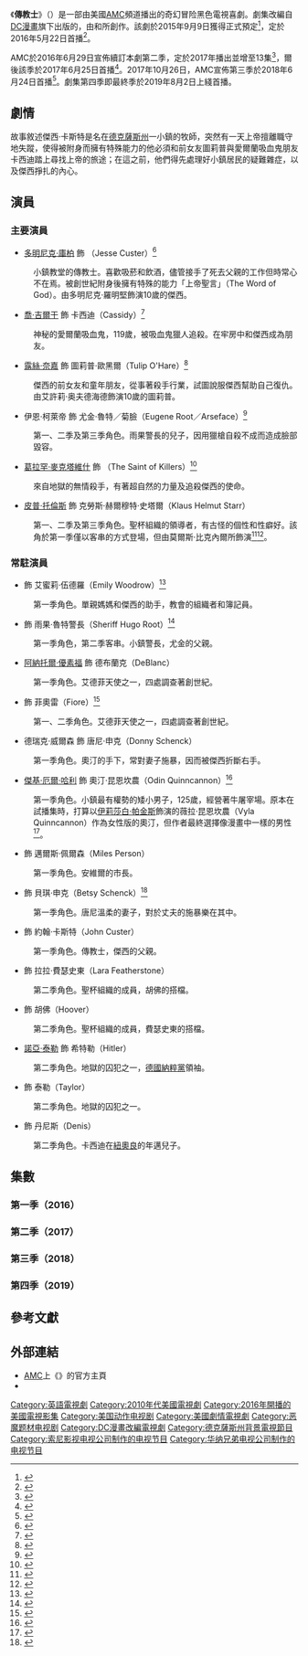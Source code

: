 {{noteTA
|G1=美国漫画
|G2=Show
}}
{{Infobox television
| bgcolour       = #151515
| colour text    = #ffffff
| show_name      = 傳教士
| original_name  = {{lang|en|''Preacher''}}
| image          = Preacher logo.PNG
| image_size     = 
| caption        = 
| alt            =
| genre          = {{hlist|[[劇情片|劇情]]|[[奇幻電影|奇幻]]|[[冒险片|冒险]]|[[黑色喜劇|黑色喜劇]]<!--|[[動作片|動作]]-->}}
| based_on       = {{Based on |{{link-en|傳教士 (DC漫畫)|Preacher (comics)|傳教士}}|{{link-en|蓋斯·恩尼斯|Garth Ennis}} {{link-en|史提夫·狄龍|Steve Dillon}} }}
| developer      = {{Plainlist|
* [[塞斯·羅根|塞斯·羅根]]   [[伊凡·戈博|伊凡·戈博]]
* {{link-en|山姆·卡特林|Sam Catlin}}
}}
| composer       = {{link-en|戴夫·波特 (作曲家)|Dave Porter (composer)|戴夫·波特}}
| starring       = {{Plainlist|
* [[多明尼克·庫柏|多明尼克·庫柏]] [[喬·吉爾干|喬·吉爾干]]
* [[露絲·奈嘉|露絲·奈嘉]]   伊恩·柯萊帝
* [[葛拉罕·麥克塔維什|葛拉罕·麥克塔維什]]
}}
| country        = {{flagu|美國}}
| language       = 英語
| num_seasons    = 4
| num_episodes   = 43
| list_episodes  = #集數
| executive_producer = {{Plainlist|
* 山姆·卡特林  塞斯·羅根
* 伊凡·戈博   詹姆士·威佛
* [[尼爾·H·摩里茲|尼爾·H·摩里茲]] 薇薇安·坎農
* 厄里·馬默   肯·萊文
* 傑森·內特
}}
| producer       =
| location       = {{plainlist|
* {{flag|New Mexico}}[[阿尔伯克基|阿尔伯克基]]
* {{flag|Louisiana}}[[新奥尔良|新奥尔良]]
}}
| cinematography= {{Plainlist|
* {{link-en|比爾·波普|Bill Pope}}   {{link-en|約翰·葛里洛|John Grillo}}
}}
| opentheme      = 
| camera         = [[單鏡頭模式|單鏡頭]]
| runtime        = 42–65分鐘
| channel        = [[AMC_(電視頻道)|AMC]]
| picture_format = 
| audio_format   = 
| company        = {{plainlist|
* [[索尼影視電視|索尼影視電視]] {{link-en|AMC工作室|AMC Studios}}
* {{link-en|灰點影視|Point Grey Pictures}}   [[Original_Film|Original Film]]
}}
| distributor    = 索尼影視電視
| first_aired    = {{start date|2016|5|22}}
| last_aired     = {{end date|2019|9|29}}
| related        = {{link-en|閑話牧師|Talking Preacher}}
| website        = https://www.amc.com/shows/preacher AMC
| production_website = 
}}
《'''傳教士'''》（{{lang-en|''Preacher''}}）是一部由美國[[AMC_(電視頻道)|AMC]]頻道播出的奇幻冒险黑色電視喜劇。劇集改編自[[DC漫畫|DC漫畫]]旗下{{link-en|Vertigo (漫畫)|Vertigo (DC Comics)|Vertigo}}出版的{{link-en|傳教士 (DC漫畫)|Preacher (comics)|同名漫畫}}，由{{link-en|蓋斯·恩尼斯|Garth Ennis}}和{{link-en|史提夫·狄龍|Steve Dillon}}所創作。該劇於2015年9月9日獲得正式預定<ref name="airdate">{{cite press |url=https://www.amcnetworks.com/press-releases/amc-orders-preacher-to-series/ |title=AMC ORDERS "PREACHER" TO SERIES |publisher=AMC |date=2015-09-09 |access-date=2015-09-09 |archive-date=2019-10-01 |archive-url=https://web.archive.org/web/20191001194522/https://www.amcnetworks.com/press-releases/amc-orders-preacher-to-series/ |dead-url=no }}</ref>，定於2016年5月22日首播<ref>{{cite web |url=https://tvline.com/2016/03/14/preacher-premiere-date-amc/ |title=''Preacher'' Gets Premiere Date at AMC |publisher=TVLine |first=Matt Webb |last=Mitovich |date=2016-03-14 |access-date=2016-03-14 |archive-date=2019-05-15 |archive-url=https://web.archive.org/web/20190515025707/https://tvline.com/2016/03/14/preacher-premiere-date-amc/ |dead-url=no }}</ref>。

AMC於2016年6月29日宣佈續訂本劇第二季，定於2017年播出並增至13集<ref>{{cite web |url=https://tvline.com/2016/06/29/preacher-renewed-season-2-amc/ |title=''Preacher'' Renewed for Bigger Season 2 |publisher=TVLine |first=Matt Webb |last=Mitovich |date=2016-06-29 |access-date=2016-06-29 |archive-date=2019-05-15 |archive-url=https://web.archive.org/web/20190515234849/https://tvline.com/2016/06/29/preacher-renewed-season-2-amc/ |dead-url=no }}</ref>，爾後該季於2017年6月25日首播<ref name="s2premieredate">{{cite web |url=https://www.amcnetworks.com/press-releases/amc-releases-a-first-look-teaser-of-preacher-season-two/ |title=AMC RELEASES A FIRST LOOK TEASER OF "PREACHER" SEASON TWO |publisher=AMC |date=2017-04-03 |access-date=2017-04-04 |archive-date=2020-11-12 |archive-url=https://web.archive.org/web/20201112014820/https://www.amcnetworks.com/press-releases/amc-releases-a-first-look-teaser-of-preacher-season-two/ |dead-url=no }}</ref>。2017年10月26日，AMC宣佈第三季於2018年6月24日首播<ref>{{cite web |url=https://ew.com/tv/2017/10/26/amc-renews-preacher-season-3/ |title=AMC renews ''Preacher'' for season 3 |work=Entertainment Weekly |first=Derek |last=Lawrence |date=2017-10-26 |access-date=2017-10-26 |archive-date=2019-10-01 |archive-url=https://web.archive.org/web/20191001194515/https://ew.com/tv/2017/10/26/amc-renews-preacher-season-3/ |dead-url=no }}</ref>。劇集第四季即最終季於2019年8月2日上綫首播。

== 劇情 ==
故事敘述傑西·卡斯特是名在[[德克薩斯州|德克薩斯州]]一小鎮的牧師，突然有一天上帝擅離職守地失蹤，使得被附身而擁有特殊能力的他必須和前女友圖莉普與愛爾蘭吸血鬼朋友卡西迪踏上尋找上帝的旅途；在這之前，他們得先處理好小鎮居民的疑難雜症，以及傑西掙扎的內心。

== 演員 ==
=== 主要演員 ===
* [[多明尼克·庫柏|多明尼克·庫柏]] 飾 {{link-en|傑西·卡斯特|Jesse Custer}}（Jesse Custer）<ref name=CooperCast>{{cite web|url=http://www.ign.com/articles/2015/04/17/preacher-dominic-cooper-is-jesse-custer|title=Preacher: Dominic Cooper is Jesse Custer|publisher=IGN|last=Fowler|first=Matt|date=April 17, 2015|accessdate=September 10, 2015|archive-date=2019-12-24|archive-url=https://web.archive.org/web/20191224104532/https://www.ign.com/articles/2015/04/17/preacher-dominic-cooper-is-jesse-custer|dead-url=no}}</ref>
:小鎮教堂的傳教士。喜歡吸菸和飲酒，儘管接手了死去父親的工作但時常心不在焉。被創世紀附身後擁有特殊的能力「上帝聖言」（The Word of God）。由多明尼克·羅明堅飾演10歲的傑西。

* [[喬·吉爾干|喬·吉爾干]] 飾 卡西迪（Cassidy）<ref name=Cassidy>{{cite web |url=http://deadline.com/2015/03/preacher-cast-joseph-gilgun-cassidy-comic-1201397867/ |title=‘Preacher’ Casts Joseph Gilgun As Cassidy |publisher=Deadline.com |first=Nellie |last=Andreeva |date=March 24, 2015 |accessdate=March 24, 2015 |archive-date=2020-11-08 |archive-url=https://web.archive.org/web/20201108094642/https://deadline.com/2015/03/preacher-cast-joseph-gilgun-cassidy-comic-1201397867/ |dead-url=no }}</ref>
:神秘的愛爾蘭吸血鬼，119歲，被吸血鬼獵人追殺。在牢房中和傑西成為朋友。

* [[露絲·奈嘉|露絲·奈嘉]] 飾 圖莉普·歐黑爾（Tulip O'Hare）<ref name=Tulip-OHare-cast>{{cite web|url=http://www.ign.com/articles/2015/03/19/agents-of-shield-star-joins-amcs-preacher-pilot-as-tulip|title=Agents of SHIELD Star Joins AMC's Preacher Pilot as Tulip|publisher=IGN|last=Fowler|first=Matt|date=March 19, 2015|accessdate=September 10, 2015|archive-date=2019-05-16|archive-url=https://web.archive.org/web/20190516104947/https://www.ign.com/articles/2015/03/19/agents-of-shield-star-joins-amcs-preacher-pilot-as-tulip|dead-url=no}}</ref>
:傑西的前女友和童年朋友，從事著殺手行業，試圖說服傑西幫助自己復仇。由艾許莉·奥夫德海德飾演10歲的圖莉普。

* 伊恩·柯萊帝 飾 尤金·魯特／菊臉（Eugene Root／Arseface）<ref name=Arseface-cast>{{cite web|url=http://deadline.com/2015/03/preacher-arseface-cast-ian-colletti-amc-pilot-1201395497/|title=‘Preacher’ AMC Pilot Casts Its Arseface|publisher=Deadline.com|last=Andreeva|first=Nellie|date=March 20, 2015|accessdate=September 10, 2015|archive-date=2020-11-08|archive-url=https://web.archive.org/web/20201108134435/https://deadline.com/2015/03/preacher-arseface-cast-ian-colletti-amc-pilot-1201395497/|dead-url=no}}</ref>
:第一、二季及第三季角色。雨果警長的兒子，因用獵槍自殺不成而造成臉部毀容。

* [[葛拉罕·麥克塔維什|葛拉罕·麥克塔維什]] 飾 {{link-en|殺手聖徒|The Saint of Killers}}（The Saint of Killers）<ref>{{cite web|url=http://www.bleedingcool.com/2016/05/21/spoiler-is-cast-as-spoiler-in-preacher/|title=[SPOILER] Is Cast As [SPOILER] In Preacher|publisher=Bleeding Cool|first=Rich|last=Johnston|date=May 21, 2016|accessdate=May 23, 2016|archive-date=2019-12-24|archive-url=https://web.archive.org/web/20191224104523/https://www.bleedingcool.com/2016/05/21/spoiler-is-cast-as-spoiler-in-preacher/|dead-url=no}}</ref>
:來自地獄的無情殺手，有著超自然的力量及追殺傑西的使命。

* [[皮普·托倫斯|皮普·托倫斯]] 飾 克勞斯·赫爾穆特·史塔爾（Klaus Helmut Starr）
:第一、二季及第三季角色。聖杯組織的領導者，有古怪的個性和性癖好。該角於第一季僅以客串的方式登場，但由莫爾斯·比克內爾所飾演<ref>{{cite web |url=https://www.bustle.com/p/whos-herr-starr-on-preacher-the-big-bad-makes-his-hellish-debut-alongside-a-historical-figure-67318 |title=Who's Herr Starr On 'Preacher'? The Big Bad Makes His Hellish Debut Alongside A Historical Figure |publisher=Bustle |first=Jefferson |last=Grubbs |date=July 3, 2017 |accessdate=July 4, 2017 |archive-date=2019-05-13 |archive-url=https://web.archive.org/web/20190513035433/https://www.bustle.com/p/whos-herr-starr-on-preacher-the-big-bad-makes-his-hellish-debut-alongside-a-historical-figure-67318 |dead-url=no }}</ref><ref>{{cite web |url=http://uproxx.com/tv/herr-starr-preacher-man-in-white-suit-possibilities/3/ |title=Who Was The Man In The White Suit On This Week’s ‘Preacher’? |publisher=Uproxx |first=Dustin |last=Rowles |date=June 12, 2016 |accessdate=July 4, 2017 |archive-date=2016-08-11 |archive-url=https://web.archive.org/web/20160811175814/http://uproxx.com/tv/herr-starr-preacher-man-in-white-suit-possibilities/3/ |dead-url=no }}</ref>。

=== 常駐演員 ===
{{div col|colwidth=30em}}
* {{link-en|露西·格里菲思|Lucy Griffiths (actress, born 1986)}} 飾 艾蜜莉·伍德羅（Emily Woodrow）<ref name="Andreeva">{{cite web|url=http://deadline.com/2015/04/lucy-griffiths-cast-preacher-pilot-amc-1201407516/|title=Lucy Griffiths Cast In ‘Preacher’ Pilot|publisher=Deadline.com|last=Andreeva|first=Nellie|date=April 9, 2015|accessdate=September 10, 2015|archive-date=2020-01-09|archive-url=https://web.archive.org/web/20200109111518/https://deadline.com/2015/04/lucy-griffiths-cast-preacher-pilot-amc-1201407516/|dead-url=no}}</ref>
:第一季角色。單親媽媽和傑西的助手，教會的組織者和簿記員。

* {{link-en|W·厄爾·布朗|W. Earl Brown}} 飾 雨果·魯特警長（Sheriff Hugo Root）<ref>{{cite web|url=http://deadline.com/2015/04/w-earl-brown-cast-preacher-hugo-root-amc-pilot-1201414056/|title=W. Earl Brown Cast As Hugo Root In AMC Pilot ‘Preacher’|publisher=Deadline.com|first=Nellie|last=Andreeva|date=April 23, 2015|accessdate=April 23, 2015|archive-date=2020-11-08|archive-url=https://web.archive.org/web/20201108103829/https://deadline.com/2015/04/w-earl-brown-cast-preacher-hugo-root-amc-pilot-1201414056/|dead-url=no}}</ref>
:第一季角色，第二季客串。小鎮警長，尤金的父親。

* [[阿納托爾·優素福|阿納托爾·優素福]] 飾 德布蘭克（DeBlanc）
:第一季角色。艾德菲天使之一，四處調查著創世紀。

* {{link-en|湯姆·布魯克|Tom Brooke}} 飾 菲奧雷（Fiore）<ref>{{cite web|url=http://deadline.com/2015/05/tom-brooke-cast-series-regular-preacher-1201430135/|title=Tom Brooke Cast In AMC Pilot ‘Preacher’|publisher=Deadline.com|first=Nellie|last=Andreeva|date=May 20, 2015|accessdate=May 20, 2015|archive-date=2019-05-16|archive-url=https://web.archive.org/web/20190516081714/https://deadline.com/2015/05/tom-brooke-cast-series-regular-preacher-1201430135/|dead-url=no}}</ref>
:第一、二季角色。艾德菲天使之一，四處調查著創世紀。

* 德瑞克·威爾森 飾 唐尼·申克（Donny Schenck）
:第一季角色。奧汀的手下，常對妻子施暴，因而被傑西折斷右手。

* [[傑基·厄爾·哈利|傑基·厄爾·哈利]] 飾 奧汀·昆恩坎農（Odin Quinncannon）<ref name="JEH">{{cite web|url=http://www.ign.com/articles/2016/02/09/jackie-earle-haley-joins-preacher-as-odin-quincannon|title=Jackie Earle Haley Joins Preacher as Odin Quincannon|publisher=IGN|last=Goldman|first=Eric|date=February 9, 2016|accessdate=February 9, 2016|archive-date=2020-11-08|archive-url=https://web.archive.org/web/20201108105738/https://www.ign.com/articles/2016/02/09/jackie-earle-haley-joins-preacher-as-odin-quincannon|dead-url=no}}</ref>
:第一季角色。小鎮最有權勢的矮小男子，125歲，經營著牛屠宰場。原本在試播集時，打算以[[伊莉莎白·帕金斯|伊莉莎白·帕金斯]]飾演的薇拉·昆恩坎農（Vyla Quinncannon）作為女性版的奧汀，但作者最終選擇像漫畫中一樣的男性<ref>{{cite web|url=http://deadline.com/2015/04/elizabeth-perkins-cast-preacher-pilot-amc-1201412041/|title=Elizabeth Perkins Joins ‘Preacher’ Cast|publisher=Deadline.com|last=Andreeva|first=Nellie|date=April 17, 2015|accessdate=September 10, 2015|archive-date=2020-11-08|archive-url=https://web.archive.org/web/20201108132404/https://deadline.com/2015/04/elizabeth-perkins-cast-preacher-pilot-amc-1201412041/|dead-url=no}}</ref>。

* {{link-en|瑞奇·馬貝|Ricky Mabe}} 飾 邁爾斯·佩爾森（Miles Person）
:第一季角色。安維爾的市長。

* {{link-en|傑米·安妮·奧爾曼|Jamie Anne Allman}} 飾 貝琪·申克（Betsy Schenck）<ref name="JamieAllmanWilson">{{cite web|url=http://deadline.com/2015/05/jamie-anne-allman-derek-wilson-cast-preacher-stitchers-1201421194/|title=Jamie Anne Allman & Derek Wilson Join ‘Preacher'; ‘Stitchers’ Adds 2|publisher=Deadline.com|last=Petski|first=Denies|date=May 6, 2015|accessdate=September 10, 2015|archive-date=2019-12-24|archive-url=https://web.archive.org/web/20191224104531/https://deadline.com/2015/05/jamie-anne-allman-derek-wilson-cast-preacher-stitchers-1201421194/|dead-url=no}}</ref>
:第一季角色。唐尼溫柔的妻子，對於丈夫的施暴樂在其中。

* {{link-en|奈森·達羅|Nathan Darrow}} 飾 約翰·卡斯特（John Custer）
:第一季角色。傳教士，傑西的父親。

* {{link-en|朱麗·安·莫里|Julie Ann Emery}} 飾 拉拉·費瑟史東（Lara Featherstone）
:第二季角色。聖杯組織的成員，胡佛的搭檔。

* {{link-en|馬爾科姆·巴瑞特|Malcolm Barrett (actor)}} 飾 胡佛（Hoover）
:第二季角色。聖杯組織的成員，費瑟史東的搭檔。

* [[諾亞·泰勒|諾亞·泰勒]] 飾 希特勒（Hitler）
:第二季角色。地獄的囚犯之一，[[德國|德國]][[納粹黨|納粹黨]]領袖。

* {{link-en|賈斯汀·普倫提斯|Justin Prentice}} 飾 泰勒（Taylor）
:第二季角色。地獄的囚犯之一。

* {{link-en|羅納德·古特曼|Ronald Guttman}} 飾 丹尼斯（Denis）
:第二季角色。卡西迪在[[紐奧良|紐奧良]]的年邁兒子。
{{div col end}}

==集數==
{{Series overview
| color1    = #B40407
| link1     = #第一季（2016）
| episodes1 = 10
| start1    = {{start date|2016|5|22}}
| end1      = {{end date|2016|7|31}}

| color2    = #810088
| link2     = #第二季（2017）
| episodes2 = 13
| start2    = {{start date|2017|6|25}}
| end2      = {{end date|2017|9|11}}

| color3    = #000000
| link3     = #第三季（2018）
| episodes3 = 10
| start3    = {{start date|2018|6|24}}
| end3      = {{end date|2018|8|26}}

| color4    = #FFB93B
| link4     = #第四季（2019）
| episodes4 = 10
| start4    = {{start date|2019|8|4}}
| end4      = {{end date|2019|9|29}}
}}

===第一季（2016）===
{{Episode table |background=#B40407 |overall= |season= |title= |titleR=<ref name="wga"/> |director= |writer= |writerR=<ref name="wga">{{cite web |url=https://directories.wga.org/project/1101284/preacher/ |title=Preacher |publisher=[[美國編劇工會|美國編劇工會]] |access-date={{dts|2019|8|4}} |language=en |archive-date=2019-07-20 |archive-url=https://web.archive.org/web/20190720223851/https://directories.wga.org/project/1101284/preacher/ |dead-url=no }}</ref> |airdate= |viewers=12 |country=美國 |episodes=
{{Episode list
 |EpisodeNumber   = 1
 |EpisodeNumber2  = 1
 |Title           = {{link-en|試播集 (傳教士)|Pilot (Preacher)|試播集}}
 |AltTitle        = Pilot
 |DirectedBy      = [[塞斯·羅根|塞斯·羅根]] & [[伊凡·戈博|伊凡·戈博]]
 |WrittenBy       = 塞斯·羅根 & 伊凡·戈博（故事）<br>& {{link-en|山姆·卡特林|Sam Catlin}}（故事和劇本）
 |OriginalAirDate = {{start date|2016|5|22}}
 |Viewers         = 2.38<ref name="1.01">{{cite web |url=http://tvbythenumbers.zap2it.com/2016/05/24/sunday-cable-ratings-may-22-2016/ |title=Sunday cable ratings: 'Preacher' has decent debut, 'Game of Thrones' ties season high |work=TV by the Numbers |last=Porter |first=Rick |date={{dts|2016|5|24}} |access-date={{dts|2016|5|24}} |language=en |archive-date=2016-09-26 |archive-url=https://web.archive.org/web/20160926224753/http://tvbythenumbers.zap2it.com/2016/05/24/sunday-cable-ratings-may-22-2016/ |dead-url=yes }}</ref>
 |ShortSummary    =  
 |LineColor       = F0C14E
}}
{{Episode list
 |EpisodeNumber   = 2
 |EpisodeNumber2  = 2
 |Title           = {{link-en|看見 (傳教士)|See (Preacher)|看見}}
 |AltTitle        = See
 |DirectedBy      = 塞斯·羅根 & 伊凡·戈博
 |WrittenBy       = 山姆·卡特林
 |OriginalAirDate = {{start date|2016|6|5}}
 |Viewers         = 2.08<ref name="1.02">{{cite web |url=http://tvbythenumbers.zap2it.com/2016/06/07/sunday-cable-ratings-june-5-2016/ |title=Sunday cable ratings: 'Game of Thrones' back to usual numbers, 'Preacher' holds up |work=TV by the Numbers |last=Porter |first=Rick |date={{dts|2016|6|7}} |access-date={{dts|2016|6|7}} |language=en |archive-date=2016-08-28 |archive-url=https://web.archive.org/web/20160828033328/http://tvbythenumbers.zap2it.com/2016/06/07/sunday-cable-ratings-june-5-2016/ |dead-url=yes }}</ref>
 |ShortSummary    =  
 |LineColor       = F0C14E
}}
{{Episode list
 |EpisodeNumber   = 3
 |EpisodeNumber2  = 3
 |Title           = {{link-en|前途無量 (傳教士)|The Possibilities (Preacher)|前途無量}}
 |AltTitle        = The Possibilities
 |DirectedBy      = {{link-en|斯科特·懷南特|Scott Winant}}
 |WrittenBy       = {{SetTitle|Chris Kelley|克里斯·凱利}}
 |OriginalAirDate = {{start date|2016|6|12}}
 |Viewers         = 1.75<ref name="1.03">{{cite web |url=http://tvbythenumbers.zap2it.com/2016/06/14/sunday-cable-ratings-june-12-2016/ |title=Sunday cable ratings: 'Game of Thrones' and 'Silicon Valley' hold steady |work=TV by the Numbers |last=Porter |first=Rick |date={{dts|2016|6|14}} |access-date={{dts|2016|6|14}} |language=en |archive-date=2016-09-01 |archive-url=https://web.archive.org/web/20160901123724/http://tvbythenumbers.zap2it.com/2016/06/14/sunday-cable-ratings-june-12-2016/ |dead-url=yes }}</ref>
 |ShortSummary    =  
 |LineColor       = F0C14E
}}
{{Episode list
 |EpisodeNumber   = 4
 |EpisodeNumber2  = 4
 |Title           = {{link-en|鬼怪奇潭 (傳教士)|Monster Swamp (Preacher)|鬼怪奇潭}}
 |AltTitle        = Monster Swamp
 |DirectedBy      = {{link-en|克雷格·齊斯克|Craig Zisk}}
 |WrittenBy       = {{SetTitle|Sara Goodman|莎拉·古德曼}}
 |OriginalAirDate = {{start date|2016|6|19}}
 |Viewers         = 1.14<ref name="1.04">{{cite web |url=http://tvbythenumbers.zap2it.com/2016/06/21/sunday-cable-ratings-june-19-2016/ |title=Sunday cable ratings: 'Game of Thrones' holds up opposite NBA Finals |work=TV by the Numbers |first=Rick |last=Porter |date={{dts|2016|6|21}} |access-date={{dts|2016|6|21}} |language=en |archive-date=2016-09-15 |archive-url=https://web.archive.org/web/20160915043520/http://tvbythenumbers.zap2it.com/2016/06/21/sunday-cable-ratings-june-19-2016/ |dead-url=yes }}</ref>
 |ShortSummary    =  
 |LineColor       = F0C14E
}}
{{Episode list
 |EpisodeNumber   = 5
 |EpisodeNumber2  = 5
 |Title           = 南方將會東山再起
 |AltTitle        = South Will Rise Again
 |DirectedBy      = {{link-en|邁克爾·斯洛維斯|Michael Slovis}}
 |WrittenBy       = {{SetTitle|Craig Rosenberg|克雷格·羅森柏格}}
 |OriginalAirDate = {{start date|2016|6|26}}
 |Viewers         = 1.43<ref name="1.05">{{cite web |url=http://tvbythenumbers.zap2it.com/2016/06/28/sunday-cable-ratings-june-26-2016/ |title=Sunday cable ratings: 'Game of Thrones' scores series high with Season 6 finale |work=TV by the Numbers |first=Rick |last=Porter |date={{dts|2016|6|28}} |access-date={{dts|2016|6|28}} |language=en |archive-date=2016-09-01 |archive-url=https://web.archive.org/web/20160901123724/http://tvbythenumbers.zap2it.com/2016/06/28/sunday-cable-ratings-june-26-2016/ |dead-url=yes }}</ref>
 |ShortSummary    =  
 |LineColor       = F0C14E
}}
{{Episode list
 |EpisodeNumber   = 6
 |EpisodeNumber2  = 6
 |Title           = 游民
 |AltTitle        = Sundowner
 |DirectedBy      = {{link-en|吉列爾莫·納瓦羅|Guillermo Navarro}}
 |WrittenBy       = {{link-en|尼克·湯恩|Nick Towne}}
 |OriginalAirDate = {{start date|2016|7|3}}
 |Viewers         = 1.49<ref name="1.06">{{cite web |url=http://tvbythenumbers.zap2it.com/2016/07/06/sunday-cable-ratings-july-3-2016/ |title=Sunday cable ratings: 'Kardashians' top a slow day |work=TV by the Numbers |first=Rick |last=Porter |date={{dts|2016|7|6}} |access-date={{dts|2016|7|6}} |language=en |archive-date=2016-09-10 |archive-url=https://web.archive.org/web/20160910203344/http://tvbythenumbers.zap2it.com/2016/07/06/sunday-cable-ratings-july-3-2016/ |dead-url=yes }}</ref>
 |ShortSummary    =  
 |LineColor       = F0C14E
}}
{{Episode list
 |EpisodeNumber   = 7
 |EpisodeNumber2  = 7
 |Title           = 大變活人
 |AltTitle        = He Gone
 |DirectedBy      = {{link-en|邁克爾·莫里斯 (導演)|Michael Morris (director)|邁克爾·莫里斯}}
 |WrittenBy       = {{SetTitle|Mary Laws|瑪麗·勞斯}}
 |OriginalAirDate = {{start date|2016|7|10}}
 |Viewers         = 1.55<ref name="1.07">{{cite web |url=http://tvbythenumbers.zap2it.com/2016/07/12/sunday-cable-ratings-july-10-2016/ |title=Sunday cable ratings: Euro 2016 final scores a sizable win for ESPN |work=TV by the Numbers |first=Rick |last=Porter |date={{dts|2016|7|12}} |access-date={{dts|2016|7|12}} |language=en |archive-date=2016-09-17 |archive-url=https://web.archive.org/web/20160917073542/http://tvbythenumbers.zap2it.com/2016/07/12/sunday-cable-ratings-july-10-2016/ |dead-url=yes }}</ref>
 |ShortSummary    =   
 |LineColor       = F0C14E
}}
{{Episode list
 |EpisodeNumber   = 8
 |EpisodeNumber2  = 8
 |Title           = 勇士
 |AltTitle        = El Valero
 |DirectedBy      = {{SetTitle|Kate Dennis|凱特·丹尼斯}}
 |WrittenBy       = {{SetTitle|Olivia Dufault|奧莉維婭·迪福}}
 |OriginalAirDate = {{start date|2016|7|17}}
 |Viewers         = 1.65<ref name="1.08">{{cite web |url=http://tvbythenumbers.zap2it.com/2016/07/18/power-season-3-premiere-sets-a-record-for-starz/ |title=Sunday cable ratings: 'Power' Season 3 premiere sets a record for Starz |work=TV by the Numbers |first=Rick |last=Porter |date={{dts|2016|7|19}} |access-date={{dts|2016|7|19}} |language=en |archive-date=2016-07-20 |archive-url=https://web.archive.org/web/20160720164232/http://tvbythenumbers.zap2it.com/2016/07/18/power-season-3-premiere-sets-a-record-for-starz/ |dead-url=yes }}</ref>
 |ShortSummary    =  
 |LineColor       = F0C14E
}}
{{Episode list
 |EpisodeNumber   = 9
 |EpisodeNumber2  = 9
 |Title           = 曲終人散
 |AltTitle        = Finish the Song
 |DirectedBy      = 邁克爾·斯洛維斯
 |WrittenBy       = 克雷格·羅森柏格
 |OriginalAirDate = {{start date|2016|7|24}}
 |Viewers         = 1.57<ref name="1.09">{{cite web |url=http://tvbythenumbers.zap2it.com/2016/07/26/sunday-cable-ratings-july-24-2016/ |title=Sunday cable ratings: NASCAR races to No. 1, 'Power' stays strong |work=TV by the Numbers |first=Rick |last=Porter |date={{dts|2016|7|26}} |access-date={{dts|2016|7|26}} |language=en |archive-date=2016-07-27 |archive-url=https://web.archive.org/web/20160727164027/http://tvbythenumbers.zap2it.com/2016/07/26/sunday-cable-ratings-july-24-2016/ |dead-url=yes }}</ref>
 |ShortSummary    =  
 |LineColor       = F0C14E
}}
{{Episode list
 |EpisodeNumber   = 10
 |EpisodeNumber2  = 10
 |Title           = 有問必答
 |AltTitle        = Call and Response
 |DirectedBy      = 山姆·卡特林
 |WrittenBy       = 山姆·卡特林
 |OriginalAirDate = {{start date|2016|7|31}}
 |Viewers         = 1.72<ref name="1.10">{{cite web |url=http://tvbythenumbers.zap2it.com/2016/08/02/sunday-cable-ratings-july-31-2016/ |title=Sunday cable ratings: 'Sharknado 4' slips, 'Power' up week to week |work=TV by the Numbers |first=Rick |last=Porter |date={{dts|2016|8|2}} |access-date={{dts|2016|8|2}} |language=en |archive-date=2016-08-21 |archive-url=https://web.archive.org/web/20160821202530/http://tvbythenumbers.zap2it.com/2016/08/02/sunday-cable-ratings-july-31-2016/ |dead-url=yes }}</ref>
 |ShortSummary    =  
 |LineColor       = F0C14E
}}
}}

===第二季（2017）===
{{Episode table |background=#810088 |overall= |season= |title= |titleR=<ref name="wga"/> |director= |writer= |writerR=<ref name="wga"/> |airdate= |viewers=12 |country=美國 |episodes=
{{Episode list
 |EpisodeNumber   = 11
 |EpisodeNumber2  = 1
 |Title           = 在路上
 |AltTitle        = On the Road
 |DirectedBy      = [[塞斯·羅根|塞斯·羅根]] & [[伊凡·戈博|伊凡·戈博]]
 |WrittenBy       = {{link-en|山姆·卡特林|Sam Catlin}}
 |OriginalAirDate = {{start date|2017|6|25}}<ref name="s2premieredate"/>
 |Viewers         = 1.69<ref name="2.01">{{cite web |url=http://tvbythenumbers.zap2it.com/daily-ratings/sunday-cable-ratings-june-25-2017/ |title=Sunday cable ratings: BET Awards fall, 'Power' and 'Preacher' have solid premieres |work=TV by the Numbers |first=Rick |last=Porter |date={{dts|2017|6|27}} |access-date={{dts|2017|6|27}} |language=en |archive-date=2017-06-30 |archive-url=https://web.archive.org/web/20170630073723/http://tvbythenumbers.zap2it.com/daily-ratings/sunday-cable-ratings-june-25-2017/ |dead-url=yes }}</ref>
 |ShortSummary    = 
 |LineColor       = 2CCDD2
}}
{{Episode list
 |EpisodeNumber   = 12
 |EpisodeNumber2  = 2
 |Title           = 孟買天空塔
 |AltTitle        = Mumbai Sky Tower
 |DirectedBy      = 塞斯·羅根 & 伊凡·戈博
 |WrittenBy       = 山姆·卡特林
 |OriginalAirDate = {{start date|2017|6|26}}
 |Viewers         = 1.35<ref name="2.02">{{cite web |url=http://tvbythenumbers.zap2it.com/daily-ratings/monday-cable-ratings-june-26-2017/ |title=Monday cable ratings: 'WWE Raw' holds steady, 'Preacher' dips |work=TV by the Numbers |first=Alex |last=Welch |date={{dts|2017|6|27}} |access-date={{dts|2017|6|27}} |language=en |archive-date=2017-06-28 |archive-url=https://web.archive.org/web/20170628013220/http://tvbythenumbers.zap2it.com/daily-ratings/monday-cable-ratings-june-26-2017/ |dead-url=yes }}</ref>
 |ShortSummary    = 
 |LineColor       = 2CCDD2
}}
{{Episode list
 |EpisodeNumber   = 13
 |EpisodeNumber2  = 3
 |Title           = 落難少女
 |AltTitle        = Damsels
 |DirectedBy      = {{link-en|邁克爾·斯洛維斯|Michael Slovis}}
 |WrittenBy       = {{SetTitle|Sara Goodman|莎拉·古德曼}}
 |OriginalAirDate = {{start date|2017|7|3}}
 |Viewers         = 1.11<ref name="2.03">{{cite web |url=http://tvbythenumbers.zap2it.com/daily-ratings/monday-cable-ratings-july-3-2017/ |title=Monday cable ratings: 'Love & Hip Hop: Atlanta' dips but stays on top |work=TV by the Numbers |first=Rick |last=Porter |date={{dts|2017|6|6}} |access-date={{dts|2017|6|6}} |language=en |archive-date=2017-07-06 |archive-url=https://web.archive.org/web/20170706230215/http://tvbythenumbers.zap2it.com/daily-ratings/monday-cable-ratings-july-3-2017/ |dead-url=yes }}</ref>
 |ShortSummary    = 
 |LineColor       = 2CCDD2
}}
{{Episode list
 |EpisodeNumber   = 14
 |EpisodeNumber2  = 4
 |Title           = 維克多
 |AltTitle        = Viktor
 |DirectedBy      = 邁克爾·斯洛維斯
 |WrittenBy       = {{SetTitle|Craig Rosenberg|克雷格·羅森柏格}}
 |OriginalAirDate = {{start date|2017|7|10}}
 |Viewers         = 1.19<ref name="2.04">{{cite web |url=http://tvbythenumbers.zap2it.com/daily-ratings/monday-cable-ratings-july-10-2017/ |title=Monday cable ratings: Home Run Derby leads the night, 'Preacher' holds steady |work=TV by the Numbers |first=Alex |last=Welch |date={{dts|2017|7|11}} |access-date={{dts|2017|7|11}} |language=en |archive-date=2017-07-13 |archive-url=https://web.archive.org/web/20170713013701/http://tvbythenumbers.zap2it.com/daily-ratings/monday-cable-ratings-july-10-2017/ |dead-url=yes }}</ref>
 |ShortSummary    = 
 |LineColor       = 2CCDD2
}}
{{Episode list
 |EpisodeNumber   = 15
 |EpisodeNumber2  = 5
 |Title           = 達拉斯
 |AltTitle        = Dallas
 |DirectedBy      = {{link-en|邁克爾·莫里斯 (導演)|Michael Morris (director)|邁克爾·莫里斯}}
 |WrittenBy       = {{SetTitle|Philip Buiser|菲利普·拜瑟}}
 |OriginalAirDate = {{start date|2017|7|17}}
 |Viewers         = 1.27<ref name="2.05">{{cite web |url=http://tvbythenumbers.zap2it.com/daily-ratings/monday-cable-ratings-july-17-2017/ |title=Monday cable ratings: 'Love & Hip Hop: Atlanta' and 'WWE Raw' tick up |work=TV by the Numbers |first=Alex |last=Welch |date={{dts|2017|7|18}} |access-date={{dts|2017|7|18}} |language=en |archive-date=2017-07-19 |archive-url=https://web.archive.org/web/20170719045357/http://tvbythenumbers.zap2it.com/daily-ratings/monday-cable-ratings-july-17-2017/ |dead-url=yes }}</ref>
 |ShortSummary    =  
 |LineColor       = 2CCDD2
}}
{{Episode list
 |EpisodeNumber   = 16
 |EpisodeNumber2  = 6
 |Title           = 靈魂裝甲車
 |AltTitle        = Sokosha
 |DirectedBy      = {{SetTitle|David Evans|大衛·埃文斯}}
 |WrittenBy       = {{SetTitle|Mary Laws|瑪麗·勞斯}}
 |OriginalAirDate = {{start date|2017|7|24}}
 |Viewers         = 1.19<ref name="2.06">{{cite web |url=http://tvbythenumbers.zap2it.com/daily-ratings/monday-cable-ratings-july-24-2017/ |title=Monday cable ratings: 'Preacher' holds steady, 'Love & Hip Hop: Hollywood' premieres |work=TV by the Numbers |first=Alex |last=Welch |date={{dts|2017|7|25}} |access-date={{dts|2017|7|25}} |language=en |archive-date=2017-07-28 |archive-url=https://web.archive.org/web/20170728025124/http://tvbythenumbers.zap2it.com/daily-ratings/monday-cable-ratings-july-24-2017/ |dead-url=yes }}</ref>
 |ShortSummary    =  
 |LineColor       = 2CCDD2
}}
{{Episode list
 |EpisodeNumber   = 17
 |EpisodeNumber2  = 7
 |Title           = 浮豚
 |AltTitle        = Pig
 |DirectedBy      = {{SetTitle|Wayne Yip|韋恩·葉}}
 |WrittenBy       = {{SetTitle|Olivia Dufault|奧莉維婭·迪福}}
 |OriginalAirDate = {{start date|2017|7|31}}
 |Viewers         = 1.25<ref name="2.07">{{cite web |url=http://tvbythenumbers.zap2it.com/daily-ratings/monday-cable-ratings-july-31-2017/ |title=Monday cable ratings: 'Love & Hip Hop: Hollywood' leads, 'WWE Raw' holds steady |work=TV by the Numbers |first=Alex |last=Welch |date={{dts|2017|8|1}} |access-date={{dts|2017|8|1}} |language=en |archive-date=2017-11-06 |archive-url=https://web.archive.org/web/20171106103823/http://tvbythenumbers.zap2it.com/daily-ratings/monday-cable-ratings-july-31-2017/ |dead-url=yes }}</ref>
 |ShortSummary    =  
 |LineColor       = 2CCDD2
}}
{{Episode list
 |EpisodeNumber   = 18
 |EpisodeNumber2  = 8
 |Title           = 禁閉室
 |AltTitle        = Holes
 |DirectedBy      = {{SetTitle|Maja Vrvilo|瑪雅·弗爾維洛}}
 |WrittenBy       = {{SetTitle|Mark Stegemann|馬克·施特格曼}}
 |OriginalAirDate = {{start date|2017|8|7}}
 |Viewers         = 1.15<ref name="2.08">{{cite web |url=http://tvbythenumbers.zap2it.com/daily-ratings/monday-cable-ratings-august-7-2017/ |title=Monday cable ratings: 'Preacher' dips, 'Real Housewives of Orange County' holds steady |work=TV by the Numbers |first=Alex |last=Welch |date={{dts|2017|8|8}} |access-date={{dts|2017|8|8}} |language=en |archive-date=2017-08-09 |archive-url=https://web.archive.org/web/20170809031405/http://tvbythenumbers.zap2it.com/daily-ratings/monday-cable-ratings-august-7-2017/ |dead-url=yes }}</ref>
 |ShortSummary    =  
 |LineColor       = 2CCDD2
}}
{{Episode list
 |EpisodeNumber   = 19
 |EpisodeNumber2  = 9
 |Title           = 拼圖缺塊
 |AltTitle        = Puzzle Piece
 |DirectedBy      = {{link-en|邁克爾·道斯|Michael Dowse}}
 |WrittenBy       = 克雷格·羅森柏格
 |OriginalAirDate = {{start date|2017|8|14}}
 |Viewers         = 0.99<ref name="2.09">{{cite web |url=http://tvbythenumbers.zap2it.com/daily-ratings/monday-cable-ratings-august-14-2017/ |title=Monday cable ratings: 'WWE Raw' and Basketball Wives' tick up |work=TV by the Numbers |first=Alex |last=Welch |date={{dts|2017|8|15}} |access-date={{dts|2017|8|15}} |language=en |archive-date=2017-08-16 |archive-url=https://web.archive.org/web/20170816021050/http://tvbythenumbers.zap2it.com/daily-ratings/monday-cable-ratings-august-14-2017/ |dead-url=yes }}</ref>
 |ShortSummary    =  
 |LineColor       = 2CCDD2
}}
{{Episode list
 |EpisodeNumber   = 20
 |EpisodeNumber2  = 10
 |Title           = 不爲人知的小秘密
 |AltTitle        = Dirty Little Secret
 |DirectedBy      = {{SetTitle|Steph Green|絲黛芙·格林}}
 |WrittenBy       = 瑪麗·勞斯
 |OriginalAirDate = {{start date|2017|8|21}}
 |Viewers         = 1.03<ref name="2.10">{{cite web |url=http://www.showbuzzdaily.com/articles/showbuzzdailys-top-150-monday-cable-originals-network-finals-8-21-2017.html |title=SHOWBUZZDAILY's Top 150 Monday Cable Originals & Network Finals: 8.21.2017 |publisher=Showbuzz Daily |first=Mitch |last=Metcalf |author-link=:en:Mitch Metcalf |date={{dts|2017|8|22}} |access-date={{dts|2017|8|22}} |language=en |archive-date=2017-08-23 |archive-url=https://web.archive.org/web/20170823023026/http://www.showbuzzdaily.com/articles/showbuzzdailys-top-150-monday-cable-originals-network-finals-8-21-2017.html |dead-url=no }}</ref>
 |ShortSummary    =  
 |LineColor       = 2CCDD2
}}
{{Episode list
 |EpisodeNumber   = 21
 |EpisodeNumber2  = 11
 |Title           = 遁地後門
 |AltTitle        = Backdoors
 |DirectedBy      = {{link-en|諾維托·巴爾瓦|Norberto Barba}}
 |WrittenBy       = 莎拉·古德曼
 |OriginalAirDate = {{start date|2017|8|28}}
 |Viewers         = 0.90<ref name="2.11">{{cite web |url=http://tvbythenumbers.zap2it.com/daily-ratings/monday-cable-ratings-august-28-2017/ |title=Monday cable ratings: 'Preacher' holds steady, 'Real Housewives of Orange County' ticks up |work=TV by the Numbers |first=Alex |last=Welch |date={{dts|2017|8|29}} |access-date={{dts|2017|8|29}} |language=en |archive-date=2017-08-30 |archive-url=https://web.archive.org/web/20170830012757/http://tvbythenumbers.zap2it.com/daily-ratings/monday-cable-ratings-august-28-2017/ |dead-url=yes }}</ref>
 |ShortSummary    =  
 |LineColor       = 2CCDD2
}}
{{Episode list
 |EpisodeNumber   = 22
 |EpisodeNumber2  = 12
 |Title           = 雙膝跪下
 |AltTitle        = On Your Knees
 |DirectedBy      = 邁克爾·斯洛維斯
 |WrittenBy       = 山姆·卡特林 & {{SetTitle|Rachel Wagner|瑞秋·瓦格納}}
 |OriginalAirDate = {{start date|2017|9|4}}
 |Viewers         = 1.10<ref name="2.12">{{cite web |url=http://tvbythenumbers.zap2it.com/daily-ratings/monday-cable-ratings-sept-4-2017/ |title=Monday cable ratings: 'WWE Raw' dips, 'Preacher' holds steady |work=TV by the Numbers |first=Alex |last=Welch |date={{dts|2017|9|6}} |access-date={{dts|2017|9|6}} |language=en |archive-date=2017-09-07 |archive-url=https://web.archive.org/web/20170907033140/http://tvbythenumbers.zap2it.com/daily-ratings/monday-cable-ratings-sept-4-2017/ |dead-url=yes }}</ref>
 |ShortSummary    =  
 |LineColor       = 2CCDD2
}}
{{Episode list
 |EpisodeNumber   = 23
 |EpisodeNumber2  = 13
 |Title           = 窮途末路
 |AltTitle        = The End of the Road
 |DirectedBy      = 韋恩·葉
 |WrittenBy       = 山姆·卡特林
 |OriginalAirDate = {{start date|2017|9|11}}
 |Viewers         = 0.97<ref name="2.13">{{cite web |url=http://tvbythenumbers.zap2it.com/daily-ratings/monday-cable-ratings-sept-11-2017/ |title=Monday cable ratings: 'Monday Night Football' opens lower |work=TV by the Numbers |first=Rick |last=Porter |date={{dts|2017|9|14}} |access-date={{dts|2017|9|14}} |language=en |archive-date=2017-09-14 |archive-url=https://web.archive.org/web/20170914233359/http://tvbythenumbers.zap2it.com/daily-ratings/monday-cable-ratings-sept-11-2017/ |dead-url=yes }}</ref>
 |ShortSummary    =  
 |LineColor       = 2CCDD2
}}
}}

===第三季（2018）===
{{Episode table |background=#000000 |overall= |season= |title= |titleR=<ref name="wga"/> |director= |writer= |writerR=<ref name="wga"/> |airdate= |viewers=12 |country=US |episodes=
{{Episode list
 |EpisodeNumber   = 24
 |EpisodeNumber2  = 1
 |Title           = 天使屯
 |AltTitle        = Angelville
 |DirectedBy      = {{link-en|邁克爾·斯洛維斯|Michael Slovis}}
 |WrittenBy       = {{link-en|山姆·卡特林|Sam Catlin}}
 |OriginalAirDate = {{start date|2018|6|24}}
 |Viewers         = 0.84<ref name="3.01">{{cite web |url=http://www.showbuzzdaily.com/articles/showbuzzdailys-top-150-sunday-cable-originals-network-finals-6-24-2018.html |title=Updated: ShowBuzzDaily's Top 150 Sunday Cable Originals & Network Finals: 6.24.2018 |last=Metcalf |first=Mitch |date={{dts|2018|6|26}} |work=Showbuzz Daily |access-date={{dts|2018|6|26}} |language=en |archive-date=2019-05-13 |archive-url=https://web.archive.org/web/20190513201926/http://www.showbuzzdaily.com/articles/showbuzzdailys-top-150-sunday-cable-originals-network-finals-6-24-2018.html |dead-url=no }}</ref>
 |ShortSummary    =  
 |LineColor       = 24FE03
}}
{{Episode list
 |EpisodeNumber   = 25
 |EpisodeNumber2  = 2
 |Title           = 狗娘養的
 |AltTitle        = Sonsabitches
 |DirectedBy      = 邁克爾·斯洛維斯
 |WrittenBy       = {{SetTitle|Sara Goodman|莎拉·古德曼}}
 |OriginalAirDate = {{start date|2018|7|1}}
 |Viewers         = 0.77<ref name="3.02">{{cite web |url=http://www.showbuzzdaily.com/articles/showbuzzdailys-top-150-sunday-cable-originals-network-finals-7-1-2018.html |title=Updated: ShowBuzzDaily's Top 150 Sunday Cable Originals & Network Finals: 7.1.2018 |last=Metcalf |first=Mitch |date={{dts|2018|7|3}} |work=Showbuzz Daily |access-date={{dts|2018|7|3}} |language=en |archive-date=2018-08-06 |archive-url=https://web.archive.org/web/20180806093316/http://www.showbuzzdaily.com/articles/showbuzzdailys-top-150-sunday-cable-originals-network-finals-7-1-2018.html |dead-url=no }}</ref>
 |ShortSummary    = 
 |LineColor       = 24FE03
}}
{{Episode list
 |EpisodeNumber   = 26
 |EpisodeNumber2  = 3
 |Title           = 會受傷害
 |AltTitle        = Gonna Hurt
 |DirectedBy      = {{SetTitle|John Grillo|約翰·格里略}}
 |WrittenBy       = {{SetTitle|Gary Tieche|加里·蒂歇}}
 |OriginalAirDate = {{start date|2018|7|8}}
 |Viewers         = 0.77<ref name="3.03">{{cite web |url=http://www.showbuzzdaily.com/articles/showbuzzdailys-top-150-sunday-cable-originals-network-finals-7-8-2018.html |title=Updated: ShowBuzzDaily's Top 150 Sunday Cable Originals & Network Finals: 7.8.2018 |last=Metcalf |first=Mitch |date={{dts|2018|7|10}} |work=Showbuzz Daily |access-date={{dts|2018|7|10}} |language=en |archive-date=2018-07-10 |archive-url=https://web.archive.org/web/20180710164150/http://www.showbuzzdaily.com/articles/showbuzzdailys-top-150-sunday-cable-originals-network-finals-7-8-2018.html |dead-url=no }}</ref>
 |ShortSummary    = 
 |LineColor       = 24FE03
}}
{{Episode list
 |EpisodeNumber   = 27
 |EpisodeNumber2  = 4
 |Title           = 墳冢搏擊
 |AltTitle        = The Tombs
 |DirectedBy      = {{SetTitle|Wayne Yip|韋恩·葉}}
 |WrittenBy       = {{SetTitle|Mark Stegemann|馬克·施特格曼}}
 |OriginalAirDate = {{start date|2018|7|15}}
 |Viewers         = 0.75<ref name="3.04">{{cite web |url=http://www.showbuzzdaily.com/articles/showbuzzdailys-top-150-sunday-cable-originals-network-finals-7-15-2018.html |title=Updated: ShowBuzzDaily's Top 150 Sunday Cable Originals & Network Finals: 7.15.2018 |last=Metcalf |first=Mitch |date={{dts|2018|7|17}} |work=Showbuzz Daily |access-date={{dts|2018|7|17}} |language=en |archive-date=2018-07-17 |archive-url=https://web.archive.org/web/20180717184120/http://www.showbuzzdaily.com/articles/showbuzzdailys-top-150-sunday-cable-originals-network-finals-7-15-2018.html |dead-url=no }}</ref>
 |ShortSummary    = 
 |LineColor       = 24FE03
}}
{{Episode list
 |EpisodeNumber   = 28
 |EpisodeNumber2  = 5
 |Title           = 釋縛焚櫬
 |AltTitle        = The Coffin
 |DirectedBy      = {{link-en|米利森特·謝爾頓|Millicent Shelton}}
 |WrittenBy       = {{SetTitle|Mary Laws|瑪麗·勞斯}}
 |OriginalAirDate = {{start date|2018|7|22}}
 |Viewers         = 0.82<ref name="3.05">{{cite web |url=http://www.showbuzzdaily.com/articles/showbuzzdailys-top-150-sunday-cable-originals-network-finals-7-22-2018.html |title=Updated: ShowBuzzDaily's Top 150 Sunday Cable Originals & Network Finals: 7.22.2018 |last=Metcalf |first=Mitch |date={{dts|2018|7|24}} |work=Showbuzz Daily |access-date={{dts|2018|7|24}} |language=en |archive-date=2018-07-24 |archive-url=https://web.archive.org/web/20180724213256/http://www.showbuzzdaily.com/articles/showbuzzdailys-top-150-sunday-cable-originals-network-finals-7-22-2018.html |dead-url=no }}</ref>
 |ShortSummary    = 
 |LineColor       = 24FE03
}}
{{Episode list
 |EpisodeNumber   = 29
 |EpisodeNumber2  = 6
 |Title           = 嗜血子徒
 |AltTitle        = Les Enfants du Sang
 |DirectedBy      = {{SetTitle|Laura Belsey|勞拉·貝爾西}}
 |WrittenBy       = {{SetTitle|Rachel Wagner|瑞秋·瓦格納}}
 |OriginalAirDate = {{start date|2018|7|29}}
 |Viewers         = 0.78<ref name="3.06">{{cite web |url=http://www.showbuzzdaily.com/articles/showbuzzdailys-top-150-sunday-cable-originals-network-finals-7-29-2018.html |title=Updated: ShowBuzzDaily's Top 150 Sunday Cable Originals & Network Finals: 7.29.2018 |last=Metcalf |first=Mitch |date={{dts|2018|7|31}} |work=Showbuzz Daily |access-date={{dts|2018|7|31}} |language=en |archive-date=2018-08-02 |archive-url=https://web.archive.org/web/20180802223750/http://www.showbuzzdaily.com/articles/showbuzzdailys-top-150-sunday-cable-originals-network-finals-7-29-2018.html |dead-url=no }}</ref>
 |ShortSummary    = 
 |LineColor       = 24FE03
}}
{{Episode list
 |EpisodeNumber   = 30
 |EpisodeNumber2  = 7
 |Title           = 希特勒
 |AltTitle        = Hitler
 |DirectedBy      = {{link-en|邁克爾·莫里斯 (導演)|Michael Morris (director)|邁克爾·莫里斯}}
 |WrittenBy       = {{link-en|卡拉·程|Carla Ching}}（音譯）
 |OriginalAirDate = {{start date|2018|8|5}}
 |Viewers         = 0.88<ref name="3.07">{{cite web |url=http://www.showbuzzdaily.com/articles/showbuzzdailys-top-150-sunday-cable-originals-network-finals-8-5-2018.html |title=Updated: ShowBuzzDaily's Top 150 Sunday Cable Originals & Network Finals: 8.5.2018 |last=Metcalf |first=Mitch |date={{dts|2018|8|7}} |work=Showbuzz Daily |access-date={{dts|2018|8|7}} |language=en |archive-date=2018-09-11 |archive-url=https://web.archive.org/web/20180911030507/http://www.showbuzzdaily.com/articles/showbuzzdailys-top-150-sunday-cable-originals-network-finals-8-5-2018.html |dead-url=no }}</ref>
 |ShortSummary    = 
 |LineColor       = 24FE03
}}
{{Episode list
 |EpisodeNumber   = 31
 |EpisodeNumber2  = 8
 |Title           = 湯姆/布雷迪
 |AltTitle        = The Tom/Brady
 |DirectedBy      = 韋恩·葉
 |WrittenBy       = 瑪麗·勞斯 & {{SetTitle|Kevin Rosen|凱文·羅森}}
 |OriginalAirDate = {{start date|2018|8|12}}
 |Viewers         = 0.94<ref name="3.08">{{cite web |url=http://www.showbuzzdaily.com/articles/showbuzzdailys-top-150-sunday-cable-originals-network-finals-8-12-2018.html |title=Updated: ShowBuzzDaily's Top 150 Sunday Cable Originals & Network Finals: 8.12.2018 |last=Metcalf |first=Mitch |date={{dts|2018|8|14}} |work=Showbuzz Daily |access-date={{dts|2018|8|14}} |language=en |archive-date=2018-08-15 |archive-url=https://web.archive.org/web/20180815024559/http://www.showbuzzdaily.com/articles/showbuzzdailys-top-150-sunday-cable-originals-network-finals-8-12-2018.html |dead-url=no }}</ref>
 |ShortSummary    = 
 |LineColor       = 24FE03
}}
{{Episode list
 |EpisodeNumber   = 32
 |EpisodeNumber2  = 9
 |Title           = 龜頭龜腦
 |AltTitle        = Schwanzkopf
 |DirectedBy      = {{link-en|凱文·胡克斯|Kevin Hooks}}
 |WrittenBy       = 加里·蒂歇
 |OriginalAirDate = {{start date|2018|8|19}}
 |Viewers         = 0.98<ref name="3.09">{{cite web |url=http://www.showbuzzdaily.com/articles/showbuzzdailys-top-150-sunday-cable-originals-network-finals-8-19-2018.html |title=Updated: ShowBuzzDaily's Top 150 Sunday Cable Originals & Network Finals: 8.19.2018 |last=Metcalf |first=Mitch |date={{dts|2018|8|21}} |work=Showbuzz Daily |access-date={{dts|2018|8|21}} |language=en |archive-date=2018-08-21 |archive-url=https://web.archive.org/web/20180821212100/http://www.showbuzzdaily.com/articles/showbuzzdailys-top-150-sunday-cable-originals-network-finals-8-19-2018.html |dead-url=no }}</ref>
 |ShortSummary    = 
 |LineColor       = 24FE03
}}
{{Episode list
 |EpisodeNumber   = 33
 |EpisodeNumber2  = 10
 |Title           = 天光在上
 |AltTitle        = The Light Above
 |DirectedBy      = 山姆·卡特林
 |WrittenBy       = 山姆·卡特林
 |OriginalAirDate = {{start date|2018|8|26}}
 |Viewers         = 1.02<ref name="3.10">{{cite web |url=http://www.showbuzzdaily.com/articles/showbuzzdailys-top-150-sunday-cable-originals-network-finals-8-26-2018.html |title=Updated: ShowBuzzDaily's Top 150 Sunday Cable Originals & Network Finals: 8.26.2018 |last=Metcalf |first=Mitch |date={{dts|2018|8|28}} |work=Showbuzz Daily |access-date={{dts|2018|8|28}} |language=en |archive-date=2018-08-28 |archive-url=https://web.archive.org/web/20180828221412/http://www.showbuzzdaily.com/articles/showbuzzdailys-top-150-sunday-cable-originals-network-finals-8-26-2018.html |dead-url=no }}</ref>
 |ShortSummary    = 
 |LineColor       = 24FE03
}}
}}

===第四季（2019）===
{{Episode table |background=#FFB93B |overall= |season= |title= |titleR=<ref name="wga"/> |director= |writer= |writerR=<ref name="wga"/> |airdate= |airdateR=<ref name="Futon">{{cite web |title=Preacher – Listings |url=http://www.thefutoncritic.com/showatch/preacher/listings/ |website=[[The_Futon_Critic|The Futon Critic]] |access-date={{dts|2019|7|18}} |language=en |archive-date=2020-07-16 |archive-url=https://web.archive.org/web/20200716073859/http://www.thefutoncritic.com/showatch/preacher/listings/ |dead-url=no }}</ref> |viewers=12 |country=美國 |episodes=
{{Episode list
 |EpisodeNumber   = 34
 |EpisodeNumber2  = 1
 |Title           = 馬薩達
 |AltTitle        = Masada
 |DirectedBy      = {{SetTitle|John Grillo|約翰·格里略}}
 |WrittenBy       = {{link-en|山姆·卡特林|Sam Catlin}} & {{SetTitle|Kevin Rosen|凱文·羅森}}
 |OriginalAirDate = {{start date|2019|8|4}}
 |Viewers         = 0.62<ref name="4.01-4.02">{{cite web |url=http://www.showbuzzdaily.com/articles/showbuzzdailys-top-150-sunday-cable-originals-network-finals-8-4-2019.html |title=Updated: ShowBuzzDaily's Top 150 Sunday Cable Originals & Network Finals: 8.4.2019 |last=Metcalf |first=Mitch |date={{dts|2019|8|6}} |work=Showbuzz Daily |access-date={{dts|2019|8|6}} |language=en |archive-date=2019-08-06 |archive-url=https://web.archive.org/web/20190806142247/http://www.showbuzzdaily.com/articles/showbuzzdailys-top-150-sunday-cable-originals-network-finals-8-4-2019.html |dead-url=no }}</ref>
 |ShortSummary    = 
 |LineColor       = FFB93B
}}
{{Episode list
 |EpisodeNumber   = 35
 |EpisodeNumber2  = 2
 |Title           = 最後的晚餐
 |AltTitle        = Last Supper
 |DirectedBy      = 約翰·格里略
 |WrittenBy       = {{SetTitle|Gary Tieche|加里·蒂歇}}
 |OriginalAirDate = {{start date|2019|8|4}}
 |Viewers         = 0.62<ref name="4.01-4.02"/>
 |ShortSummary    = 
 |LineColor       = FFB93B
}}
{{Episode list
 |EpisodeNumber   = 36
 |EpisodeNumber2  = 3
 |Title           = 變態
 |AltTitle        = Deviant
 |DirectedBy      = {{link-en|凱文·胡克斯|Kevin Hooks}}
 |WrittenBy       = {{SetTitle|Sara Goodman|莎拉·古德曼}}
 |OriginalAirDate = {{start date|2019|8|11}}
 |Viewers         = 0.55<ref name="4.03">{{cite web |url=http://www.showbuzzdaily.com/articles/showbuzzdailys-top-150-sunday-cable-originals-network-finals-8-11-2019.html |title=Updated: ShowBuzzDaily's Top 150 Sunday Cable Originals & Network Finals: 8.11.2019 |last=Metcalf |first=Mitch |date={{dts|2019|8|13}} |work=Showbuzz Daily |access-date={{dts|2019|8|13}} |language=en |archive-date=2019-08-13 |archive-url=https://web.archive.org/web/20190813143554/http://www.showbuzzdaily.com/articles/showbuzzdailys-top-150-sunday-cable-originals-network-finals-8-11-2019.html |dead-url=no }}</ref>
 |ShortSummary    = 
 |LineColor       = FFB93B
}}
{{Episode list
 |EpisodeNumber   = 37
 |EpisodeNumber2  = 4
 |Title           = 搜索與救援
 |AltTitle        = Search and Rescue
 |DirectedBy      = 凱文·胡克斯
 |WrittenBy       = {{SetTitle|Mark Stegemann|馬克·施特格曼}}
 |OriginalAirDate = {{start date|2019|8|18}}
 |Viewers         = 0.54<ref name="4.04">{{cite web |url=http://www.showbuzzdaily.com/articles/showbuzzdailys-top-150-sunday-cable-originals-network-finals-8-18-2019.html |title=Updated: ShowBuzzDaily's Top 150 Sunday Cable Originals & Network Finals: 8.18.2019 |last=Metcalf |first=Mitch |date={{dts|2019|8|20}} |work=Showbuzz Daily |access-date={{dts|2019|8|20}} |language=en |archive-date=2019-08-20 |archive-url=https://web.archive.org/web/20190820142135/http://www.showbuzzdaily.com/articles/showbuzzdailys-top-150-sunday-cable-originals-network-finals-8-18-2019.html |dead-url=no }}</ref>
 |ShortSummary    = 
 |LineColor       = FFB93B
}}
{{Episode list
 |EpisodeNumber   = 38
 |EpisodeNumber2  = 5
 |Title           = 荒城
 |AltTitle        = Bleak City
 |DirectedBy      = {{SetTitle|Jonathan Watson|喬納森·沃森}}
 |WrittenBy       = {{SetTitle|Susan Hurwitz Arneson|蘇珊·赫爾維茨·阿内松}}
 |OriginalAirDate = {{start date|2019|8|25}}
 |Viewers         = 0.53<ref name="4.05">{{cite web |url=http://www.showbuzzdaily.com/articles/showbuzzdailys-top-150-sunday-cable-originals-network-finals-8-25-2019.html |title=Updated: ShowBuzzDaily's Top 150 Sunday Cable Originals & Network Finals: 8.25.2019 |last=Metcalf |first=Mitch |date={{dts|2019|8|27}} |work=Showbuzz Daily |access-date={{dts|2019|8|27}} |language=en |archive-date=2019-08-27 |archive-url=https://web.archive.org/web/20190827141954/http://www.showbuzzdaily.com/articles/showbuzzdailys-top-150-sunday-cable-originals-network-finals-8-25-2019.html |dead-url=no }}</ref>
 |ShortSummary    = 
 |LineColor       = FFB93B
}}
{{Episode list
 |EpisodeNumber   = 39
 |EpisodeNumber2  = 6
 |Title           = 失落的使徒
 |AltTitle        = The Lost Apostle
 |DirectedBy      = 喬納森·沃森
 |WrittenBy       = 加里·蒂歇
 |OriginalAirDate = {{start date|2019|9|1}}
 |Viewers         = 0.45<ref name="4.06">{{cite web |url=http://www.showbuzzdaily.com/articles/showbuzzdailys-top-150-sunday-cable-originals-network-finals-9-1-2019.html |title=Updated: ShowBuzzDaily's Top 150 Sunday Cable Originals & Network Finals: 9.1.2019 |last=Metcalf |first=Mitch |date={{dts|2019|9|4}} |work=Showbuzz Daily |access-date={{dts|2019|9|4}} |language=en |archive-date=2019-09-04 |archive-url=https://web.archive.org/web/20190904142306/http://www.showbuzzdaily.com/articles/showbuzzdailys-top-150-sunday-cable-originals-network-finals-9-1-2019.html |dead-url=no }}</ref>
 |ShortSummary    = 
 |LineColor       = FFB93B
}}
{{Episode list
 |EpisodeNumber   = 40
 |EpisodeNumber2  = 7
 |Title           = 彌賽亞們
 |AltTitle        = Messiahs
 |DirectedBy      = {{link-en|伊恩·B·麥克唐納|Iain B. MacDonald}}
 |WrittenBy       = 馬克·施特格曼
 |OriginalAirDate = {{start date|2019|9|8}}
 |Viewers         = 0.53<ref name="4.07">{{cite web |url=http://www.showbuzzdaily.com/articles/showbuzzdailys-top-150-sunday-cable-originals-network-finals-9-8-2019.html |title=Updated: ShowBuzzDaily's Top 150 Sunday Cable Originals & Network Finals: 9.8.2019 |last=Metcalf |first=Mitch |date={{dts|2019|9|10}} |work=Showbuzz Daily |access-date={{dts|2019|9|10}} |language=en |archive-date=2019-09-10 |archive-url=https://web.archive.org/web/20190910152517/http://www.showbuzzdaily.com/articles/showbuzzdailys-top-150-sunday-cable-originals-network-finals-9-8-2019.html |dead-url=no }}</ref>
 |ShortSummary    = 
 |LineColor       = FFB93B
}}
{{Episode list
 |EpisodeNumber   = 41
 |EpisodeNumber2  = 8
 |Title           = 對主的敬畏
 |AltTitle        = Fear of the Lord
 |DirectedBy      = 伊恩·B·麥克唐納
 |WrittenBy       = {{SetTitle|Wes Brown|韋斯·布朗}}
 |OriginalAirDate = {{start date|2019|9|15}}
 |Viewers         = 0.45<ref name="4.08">{{cite web |url=http://www.showbuzzdaily.com/articles/showbuzzdailys-top-150-sunday-cable-originals-network-finals-9-15-2019.html |title=Updated: ShowBuzzDaily's Top 150 Sunday Cable Originals & Network Finals: 9.15.2019 |last=Metcalf |first=Mitch |date={{dts|2019|9|17}} |work=Showbuzz Daily |access-date={{dts|2019|9|17}} |language=en |archive-date=2019-09-10 |archive-url=https://web.archive.org/web/20190910152517/http://www.showbuzzdaily.com/articles/showbuzzdailys-top-150-sunday-cable-originals-network-finals-9-15-2019.html |dead-url=no }}</ref>
 |ShortSummary    = 
 |LineColor       = FFB93B
}}
{{Episode list
 |EpisodeNumber   = 42
 |EpisodeNumber2  = 9
 |Title           = 序曲
 |AltTitle        = Overture
 |DirectedBy      = {{SetTitle|Laura Belsey|勞拉·貝爾西}}
 |WrittenBy       = {{SetTitle|Carolyn Townsend|卡羅琳·湯森}}
 |OriginalAirDate = {{start date|2019|9|22}}
 |Viewers         = 0.51<ref name="4.09">{{cite web |url=http://www.showbuzzdaily.com/articles/showbuzzdailys-top-150-sunday-cable-originals-network-finals-9-22-2019.html |title=Updated: ShowBuzzDaily's Top 150 Sunday Cable Originals & Network Finals: 9.22.2019 |last=Metcalf |first=Mitch |date={{dts|2019|9|24}} |work=Showbuzz Daily |access-date={{dts|2019|9|24}} |language=en |archive-date=2019-09-24 |archive-url=https://web.archive.org/web/20190924142013/http://www.showbuzzdaily.com/articles/showbuzzdailys-top-150-sunday-cable-originals-network-finals-9-22-2019.html |dead-url=no }}</ref>
 |ShortSummary    = 
 |LineColor       = FFB93B
}}
{{Episode list
 |EpisodeNumber   = 43
 |EpisodeNumber2  = 10
 |Title           = 世界的末了
 |AltTitle        = End of the World
 |DirectedBy      = 山姆·卡特林
 |WrittenBy       = 山姆·卡特林
 |OriginalAirDate = {{start date|2019|9|29}}
 |Viewers         = 0.51<ref name="4.10">{{cite web |url=http://www.showbuzzdaily.com/articles/showbuzzdailys-top-150-sunday-cable-originals-network-finals-9-29-2019.html |title=Updated: ShowBuzzDaily's Top 150 Sunday Cable Originals & Network Finals: 9.29.2019 |last=Metcalf |first=Mitch |date={{dts|2019|10|1}} |work=Showbuzz Daily |access-date={{dts|2019|10|1}} |language=en |archive-date=2019-09-10 |archive-url=https://web.archive.org/web/20190910152517/http://www.showbuzzdaily.com/articles/showbuzzdailys-top-150-sunday-cable-originals-network-finals-9-29-2019.html |dead-url=no }}</ref>
 |ShortSummary    = 
 |LineColor       = FFB93B
}}
}}

== 參考文獻 ==
{{Reflist|30em}}

== 外部連結 ==
{{portal|電視劇}}

* [[AMC_(電視頻道)|AMC]]上《{{Official website|http://www.amc.com/shows/preacher|傳教士}}》的官方主頁{{en}}
* {{IMDb title|5016504|傳教士}}

{{Preacher}}
{{AMC电视节目}}
{{DC漫畫電視劇}}
{{DEFAULTSORT:Preacher (TV series)}}
[[Category:英語電視劇|Category:英語電視劇]]
[[Category:2010年代美國電視劇|Category:2010年代美國電視劇]]
[[Category:2016年開播的美國電視影集|Category:2016年開播的美國電視影集]]
[[Category:美国动作电视剧|Category:美国动作电视剧]]
[[Category:美國劇情電視劇|Category:美國劇情電視劇]]
[[Category:恶魔题材电视剧|Category:恶魔题材电视剧]]
[[Category:DC漫畫改編電視劇|Category:DC漫畫改編電視劇]]
[[Category:德克薩斯州背景電視節目|Category:德克薩斯州背景電視節目]]
[[Category:索尼影视电视公司制作的电视节目|Category:索尼影视电视公司制作的电视节目]]
[[Category:华纳兄弟电视公司制作的电视节目|Category:华纳兄弟电视公司制作的电视节目]]
